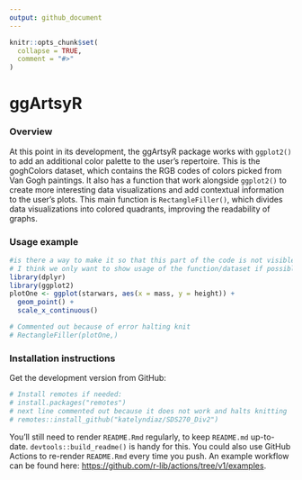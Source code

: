 ```yaml
---
output: github_document
---
```


<!-- README.md is generated from README.Rmd. Please edit that file -->

```r
knitr::opts_chunk$set(
  collapse = TRUE,
  comment = "#>"
)
```

# ggArtsyR

<!-- badges: start -->
<!-- badges: end -->

### Overview

At this point in its development, the ggArtsyR package works with `ggplot2()` to add an additional color palette to the user’s repertoire. This is the goghColors dataset, which contains the RGB codes of colors picked from Van Gogh paintings. It also has a function that work alongside `ggplot2()` to create more interesting data visualizations and add contextual information to the user’s plots. This main function is `RectangleFiller()`, which divides data visualizations into colored quadrants, improving the readability of graphs. 

### Usage example

```r

#is there a way to make it so that this part of the code is not visible in the final visible readme? 
# I think we only want to show usage of the function/dataset if possible
library(dplyr)
library(ggplot2)
plotOne <- ggplot(starwars, aes(x = mass, y = height)) +
  geom_point() +
  scale_x_continuous()

# Commented out because of error halting knit
# RectangleFiller(plotOne,)

```

### Installation instructions

Get the development version from GitHub:

```r
# Install remotes if needed:
# install.packages("remotes")
# next line commented out because it does not work and halts knitting
# remotes::install_github("katelyndiaz/SDS270_Div2")
```



You'll still need to render `README.Rmd` regularly, to keep `README.md` up-to-date. `devtools::build_readme()` is handy for this. You could also use GitHub Actions to re-render `README.Rmd` every time you push. An example workflow can be found here: <https://github.com/r-lib/actions/tree/v1/examples>.
